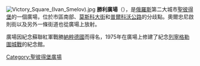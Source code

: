 {{coord|59|50|33.7|N|30|19|18.8|E|type:landmark_region:RU|display=title}}
[[File:Victory_Square_(Ivan_Smelov).jpg|thumb]]
'''勝利廣場'''（{{lang-ru|Пло́щадь Побе́ды}}），是[[俄羅斯|俄羅斯]]第二大城市[[聖彼得堡|聖彼得堡]]的一個廣場，位於市區南部、[[莫斯科大街_(聖彼得堡)|莫斯科大街]]和[[M20公路_(俄羅斯)|普爾科沃公路]]的分歧點。奧爾忠尼啟則街以及另外一條街道也從廣場上放射。

廣場因紀念蘇聯紅軍戰勝[[納粹德國|納粹德國]]而得名，1975年在廣場上修建了紀念[[列寧格勒圍城戰|列寧格勒圍城戰]]的紀念館。

[[Category:聖彼得堡廣場|Category:聖彼得堡廣場]]